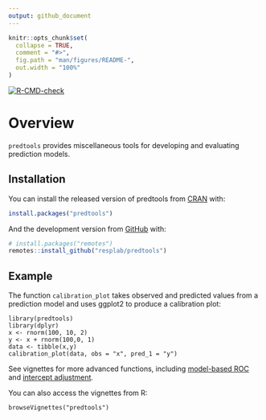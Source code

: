 ```yaml
---
output: github_document
---
```


```r
knitr::opts_chunk$set(
  collapse = TRUE,
  comment = "#>",
  fig.path = "man/figures/README-",
  out.width = "100%"
)
```
<!-- badges: starts -->
[![R-CMD-check](https://github.com/resplab/predtools/workflows/R-CMD-check/badge.svg)](https://github.com/resplab/predtools/actions)
<!-- badges: end -->

# Overview

`predtools` provides miscellaneous tools for developing and evaluating prediction models. 

## Installation

You can install the released version of predtools from [CRAN](https://CRAN.R-project.org) with:

``` r
install.packages("predtools")
```

And the development version from [GitHub](https://github.com/) with:

``` r
# install.packages("remotes")
remotes::install_github("resplab/predtools")
```
## Example

The function `calibration_plot` takes observed and predicted values from a prediction model and uses ggplot2 to produce a calibration plot:

```
library(predtools)
library(dplyr)
x <- rnorm(100, 10, 2)
y <- x + rnorm(100,0, 1)
data <- tibble(x,y)
calibration_plot(data, obs = "x", pred_1 = "y")
```

See vignettes for more advanced functions, including [model-based ROC](https://resplab.github.io/predtools/articles/mROC.html) and [intercept adjustment](https://resplab.github.io/predtools/articles/interceptAdj.html).


You can also access the vignettes from R:

```
browseVignettes("predtools")
```

